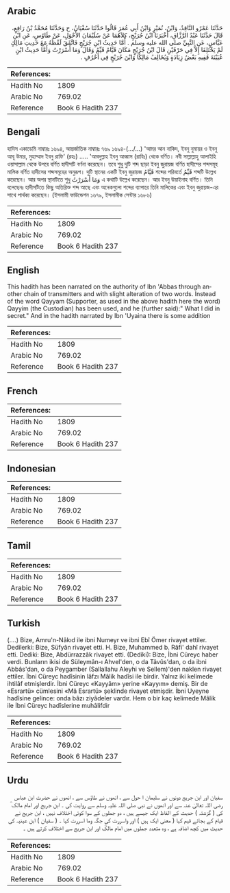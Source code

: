 ## Arabic


<div dir="rtl" lang="ar" style={{fontSize:'larger',backgroundColor:'#f8f9fa',padding:20}}>
حَدَّثَنَا عَمْرٌو النَّاقِدُ، وَابْنُ، نُمَيْرٍ وَابْنُ أَبِي عُمَرَ قَالُوا حَدَّثَنَا سُفْيَانُ، ح وَحَدَّثَنَا مُحَمَّدُ بْنُ رَافِعٍ، قَالَ حَدَّثَنَا عَبْدُ الرَّزَّاقِ، أَخْبَرَنَا ابْنُ جُرَيْجٍ، كِلاَهُمَا عَنْ سُلَيْمَانَ الأَحْوَلِ، عَنْ طَاوُسٍ، عَنِ ابْنِ عَبَّاسٍ، عَنِ النَّبِيِّ صلى الله عليه وسلم ‏.‏ أَمَّا حَدِيثُ ابْنِ جُرَيْجٍ فَاتَّفَقَ لَفْظُهُ مَعَ حَدِيثِ مَالِكٍ لَمْ يَخْتَلِفَا إِلاَّ فِي حَرْفَيْنِ قَالَ ابْنُ جُرَيْجٍ مَكَانَ قَيَّامُ قَيِّمُ وَقَالَ وَمَا أَسْرَرْتُ وَأَمَّا حَدِيثُ ابْنِ عُيَيْنَةَ فَفِيهِ بَعْضُ زِيَادَةٍ وَيُخَالِفُ مَالِكًا وَابْنَ جُرَيْجٍ فِي أَحْرُفٍ ‏.‏
</div>
<div style={{backgroundColor:'#f8f9fa',padding:20, marginBottom: 10}}><table> <thead> <tr> <th>References:</th> <th></th> </tr> </thead> <tbody><tr><td>Hadith No</td><td>1809</td></tr><tr><td>Arabic No</td><td>769.02</td></tr><tr><td>Reference</td><td>Book 6 Hadith 237</td></tr></tbody></table></div>

## Bengali


<div dir="ltr" lang="bn" style={{fontSize:'larger',backgroundColor:'#f8f9fa',padding:20}}>
হাদিস একাডেমি নাম্বারঃ ১৬৯৪, আন্তর্জাতিক নাম্বারঃ ৭৬৯ ১৬৯৪-(.../...) 'আমর আন নাকিদ, ইবনু নুমায়র ও ইবনু আবূ উমার, মুহাম্মাদ ইবনু রাফি' (রহঃ) ..... 'আবদুল্লাহ ইবনু আব্বাস (রাযিঃ) থেকে বর্ণিত। নবী সাল্লাল্লাহু আলাইহি ওয়াসাল্লাম থেকে উপরে বর্ণিত হাদীসটি বর্ণনা করেছেন। তবে শুধু দুটি শব্দ ছাড়া ইবনু জুরায়জ বর্ণিত হাদীসের শব্দসমূহ মালিক বর্ণিত হাদীসের শব্দসমূহের অনুরূপ। দুটি স্থানের একটি ইবনু জুরায়জ قَيَّامُ শব্দের পরিবর্তে قَيِّمُ শব্দটি উল্লেখ করেছেন। আর অপর স্থানটিতে শুধু وَمَا أَسْرَرْتُ এ কথাটি উল্লেখ করেছেন। আর ইবনু উয়াইনাহ বর্ণিত। তিনি বলেছেনঃ হাদীসটিতে কিছু অতিরিক্ত শব্দ আছে এবং অনেকগুলো শব্দের ব্যাপারে তিনি মালিকের এবং ইবনু জুরায়জ-এর সাথে পার্থক্য করেছেন। (ইসলামী ফাউন্ডেশন ১৬৭৯, ইসলামীক সেন্টার ১৬৮৬)
</div>
<div style={{backgroundColor:'#f8f9fa',padding:20, marginBottom: 10}}><table> <thead> <tr> <th>References:</th> <th></th> </tr> </thead> <tbody><tr><td>Hadith No</td><td>1809</td></tr><tr><td>Arabic No</td><td>769.02</td></tr><tr><td>Reference</td><td>Book 6 Hadith 237</td></tr></tbody></table></div>

## English


<div dir="ltr" lang="en" style={{fontSize:'larger',backgroundColor:'#f8f9fa',padding:20}}>
This hadith has been narrated on the authority of Ibn 'Abbas through another chain of transmitters and with slight alteration of two words. Instead of the word Qayyam (Supporter, as used in the above hadith here the word) Qayyim (the Custodian) has been used, and he (further said):" What I did in secret." And in the hadith narrated by Ibn 'Uyaina there is some addition
</div>
<div style={{backgroundColor:'#f8f9fa',padding:20, marginBottom: 10}}><table> <thead> <tr> <th>References:</th> <th></th> </tr> </thead> <tbody><tr><td>Hadith No</td><td>1809</td></tr><tr><td>Arabic No</td><td>769.02</td></tr><tr><td>Reference</td><td>Book 6 Hadith 237</td></tr></tbody></table></div>

## French


<div dir="ltr" lang="fr" style={{fontSize:'larger',backgroundColor:'#f8f9fa',padding:20}}>

</div>
<div style={{backgroundColor:'#f8f9fa',padding:20, marginBottom: 10}}><table> <thead> <tr> <th>References:</th> <th></th> </tr> </thead> <tbody><tr><td>Hadith No</td><td>1809</td></tr><tr><td>Arabic No</td><td>769.02</td></tr><tr><td>Reference</td><td>Book 6 Hadith 237</td></tr></tbody></table></div>

## Indonesian


<div dir="ltr" lang="id" style={{fontSize:'larger',backgroundColor:'#f8f9fa',padding:20}}>

</div>
<div style={{backgroundColor:'#f8f9fa',padding:20, marginBottom: 10}}><table> <thead> <tr> <th>References:</th> <th></th> </tr> </thead> <tbody><tr><td>Hadith No</td><td>1809</td></tr><tr><td>Arabic No</td><td>769.02</td></tr><tr><td>Reference</td><td>Book 6 Hadith 237</td></tr></tbody></table></div>

## Tamil


<div dir="ltr" lang="ta" style={{fontSize:'larger',backgroundColor:'#f8f9fa',padding:20}}>

</div>
<div style={{backgroundColor:'#f8f9fa',padding:20, marginBottom: 10}}><table> <thead> <tr> <th>References:</th> <th></th> </tr> </thead> <tbody><tr><td>Hadith No</td><td>1809</td></tr><tr><td>Arabic No</td><td>769.02</td></tr><tr><td>Reference</td><td>Book 6 Hadith 237</td></tr></tbody></table></div>

## Turkish


<div dir="ltr" lang="tr" style={{fontSize:'larger',backgroundColor:'#f8f9fa',padding:20}}>
(….) Bize, Amru'n-Nâkıd ile ibni Numeyr ve ibni Ebî Ömer rivayet ettiler. Dedilerki: Bize, Süfyân rivayet etti. H. Bize, Muhammed b. Râfi' dahî rivayet etti. Dediki: Bize, Abdürrazzâk rivayet etti. (Dediki): Bize, İbni Cüreyc haber verdi. Bunların ikisi de Süleymân-ı Ahvel'den, o da Tâvûs'dan, o da ibni Abbâs'dan, o da Peygamber (Sallallahu Aleyhi ve Sellem)'den naklen rivayet ettiler. İbni Cüreyc hadîsinin lâfzı Mâlik hadîsi ile birdir. Yalnız iki kelimede ihtilâf etmişlerdir. İbni Cüreyc «Kayyâm» yerine «Kayyım» demiş. Bir de «Esrartü» cümlesini «Mâ Esrartü» şeklinde rivayet etmişdir. İbni Uyeyne hadîsine gelince: onda bâzı ziyâdeler vardır. Hem o bir kaç kelimede Mâlik ile İbni Cüreyc hadîslerine muhâlifdir
</div>
<div style={{backgroundColor:'#f8f9fa',padding:20, marginBottom: 10}}><table> <thead> <tr> <th>References:</th> <th></th> </tr> </thead> <tbody><tr><td>Hadith No</td><td>1809</td></tr><tr><td>Arabic No</td><td>769.02</td></tr><tr><td>Reference</td><td>Book 6 Hadith 237</td></tr></tbody></table></div>

## Urdu


<div dir="rtl" lang="ur" style={{fontSize:'larger',backgroundColor:'#f8f9fa',padding:20}}>
سفیان اور ابن جریج دونوں نے سلیمان ا حول سے ، انھوں نے طاؤس سے ، انھوں نے حضرت ابن عباس رضی اللہ تعالیٰ عنہ سے اور انھوں نے نبی صلی اللہ علیہ وسلم سے روایت کی ۔ ابن جریج اور امام مالک ؒ کی ( گزشتہ ) حدیث کے الفاظ ایک جیسے ہیں ، دو جملوں کے سوا کوئی اختلاف نہیں ، ابن جریج نے قيام کے بجائے قيم کہا ( معنی ایک ہیں ) اور واسررت کی جگہ وما اسررت کہا ۔ ( سفیان ) ابن عینیہ کی حدیث میں کچھ اضافہ ہے ، وہ متعدد جملوں میں امام مالکؒ اور ابن جریج سے اختلاف کرتے ہیں ۔
</div>
<div style={{backgroundColor:'#f8f9fa',padding:20, marginBottom: 10}}><table> <thead> <tr> <th>References:</th> <th></th> </tr> </thead> <tbody><tr><td>Hadith No</td><td>1809</td></tr><tr><td>Arabic No</td><td>769.02</td></tr><tr><td>Reference</td><td>Book 6 Hadith 237</td></tr></tbody></table></div>